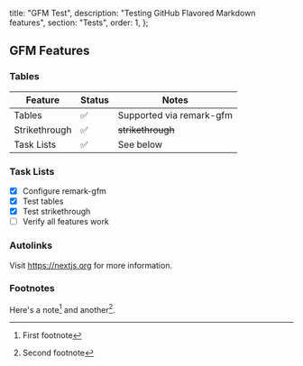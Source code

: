   title: "GFM Test",
  description: "Testing GitHub Flavored Markdown features",
  section: "Tests",
  order: 1,
};

## GFM Features

### Tables

| Feature       | Status | Notes                    |
| ------------- | ------ | ------------------------ |
| Tables        | ✅     | Supported via remark-gfm |
| Strikethrough | ✅     | ~~strikethrough~~        |
| Task Lists    | ✅     | See below                |

### Task Lists

- [x] Configure remark-gfm
- [x] Test tables
- [x] Test strikethrough
- [ ] Verify all features work

### Autolinks

Visit https://nextjs.org for more information.

### Footnotes

Here's a note[^1] and another[^2].

[^1]: First footnote

[^2]: Second footnote
